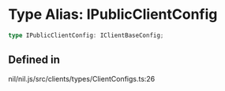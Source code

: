 # Type Alias: IPublicClientConfig

```ts
type IPublicClientConfig: IClientBaseConfig;
```

## Defined in

nil/nil.js/src/clients/types/ClientConfigs.ts:26
